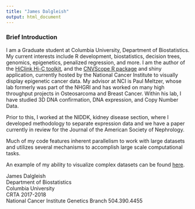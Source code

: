 ```yaml
---
title: "James Dalgleish"
output: html_document
---
```


<link rel="stylesheet" href="academicons/css/academicons.min.css"/>

### Brief Introduction

I am a Graduate student at Columbia University, Department of Biostatistics.
My current interests include R development, biostatistics, decision trees, genomics,
epigenetics, penalized regression, and more. I am the author of the [HiClink Hi-C toolkit](https://github.com/jamesdalg/HiClink), and the [CNVScope R package](https://cran.r-project.org/package=CNVScope) and shiny application, currently hosted by the National Cancer Institute to visually display epigenetic cancer data. My advisor at NCI is Paul Meltzer, whose lab formerly was part of the NHGRI and has worked on many high throughput projects in Osteosarcoma and Breast Cancer. Within his lab, I have studied 3D DNA confirmation, DNA expression, and Copy Number Data.

Prior to this, I worked at the NIDDK, kidney disease section, where I developed methodology to separate expression data and we have a paper currently in review for the Journal of the American Society of Nephrology.

Much of my code features inherent parallelism to work with large datasets and utilizes several mechanisms to accomplish large scale computational tasks.

An example of my ability to visualize complex datasets can be found [here](noaa_flexdash.html).  


James Dalgleish  
Department of Biostatistics  
Columbia University  
CRTA 2017-2018  
National Cancer Institute 
Genetics Branch
504.390.4455
